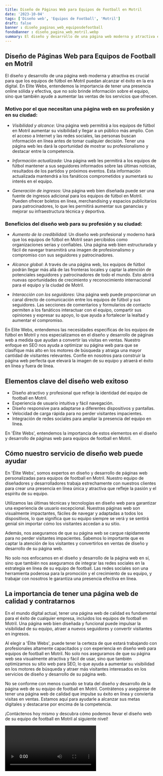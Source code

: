 ```yaml
---
title: Diseño de Páginas Web para Equipos de Football en Motril
date: '2023-10-04'
tags: ['Diseño web', 'Equipos de Football', 'Motril']
draft: false
banner : diseño_paginas_web_equiposdefootball
fondoBanner : diseño_pagina_web_motril.webp
summary: El diseño y desarrollo de una página web moderna y atractiva es crucial para que los equipos de fútbol en Motril puedan alcanzar el éxito en la era digital. En Elite Webs, entendemos la importancia de tener una presencia online sólida y efectiva, que no solo brinde información sobre el equipo, sino que también ayude a aumentar las ventas de los servicios que ofrecen. 
---
```


## Diseño de Páginas Web para Equipos de Football en Motril

El diseño y desarrollo de una página web moderna y atractiva es crucial para que los equipos de fútbol en Motril puedan alcanzar el éxito en la era digital. En Elite Webs, entendemos la importancia de tener una presencia online sólida y efectiva, que no solo brinde información sobre el equipo, sino que también ayude a aumentar las ventas de los servicios que ofrecen. 

### Motivo por el que necesitan una página web en su profesión y en su ciudad:

- _Visibilidad y alcance_: Una página web permitirá a los equipos de fútbol en Motril aumentar su visibilidad y llegar a un público más amplio. Con el acceso a Internet y las redes sociales, las personas buscan información en línea antes de tomar cualquier decisión. Tener una página web les dará la oportunidad de mostrar su profesionalismo y destacar entre la competencia.

- _Información actualizada_: Una página web les permitirá a los equipos de fútbol mantener a sus seguidores informados sobre las últimas noticias, resultados de los partidos y próximos eventos. Esta información actualizada mantendrá a los fanáticos comprometidos y aumentará su interés en el equipo.

- _Generación de ingresos_: Una página web bien diseñada puede ser una fuente de ingresos adicional para los equipos de fútbol en Motril. Pueden ofrecer boletos en línea, merchandising y espacios publicitarios para patrocinadores, lo que les permitirá aumentar sus ganancias y mejorar su infraestructura técnica y deportiva.

### Beneficios del diseño web para su profesión y su ciudad:

- _Aumento de la credibilidad_: Un diseño web profesional y moderno hará que los equipos de fútbol en Motril sean percibidos como organizaciones serias y confiables. Una página web bien estructurada y fácil de navegar transmitirá una imagen de profesionalismo y compromiso con sus seguidores y patrocinadores.

- _Alcance global_: A través de una página web, los equipos de fútbol podrán llegar más allá de las fronteras locales y captar la atención de potenciales seguidores y patrocinadores de todo el mundo. Esto abrirá nuevas oportunidades de crecimiento y reconocimiento internacional para el equipo y la ciudad de Motril.

- _Interacción con los seguidores_: Una página web puede proporcionar un canal directo de comunicación entre los equipos de fútbol y sus seguidores. Las secciones de comentarios y formularios de contacto permiten a los fanáticos interactuar con el equipo, compartir sus opiniones y expresar su apoyo, lo que ayuda a fortalecer la lealtad y aumentar el compromiso.

En Elite Webs, entendemos las necesidades específicas de los equipos de fútbol en Motril y nos especializamos en el diseño y desarrollo de páginas web a medida que ayudan a convertir las visitas en ventas. Nuestro enfoque en SEO nos ayuda a optimizar su página web para que se clasifique más alto en los motores de búsqueda y atraiga una mayor cantidad de visitantes relevantes. Confíe en nosotros para construir la página web perfecta que elevará la imagen de su equipo y atraerá el éxito en línea y fuera de línea.

<GifSeo />

<Cta />

## Elementos clave del diseño web exitoso

- Diseño atractivo y profesional que refleje la identidad del equipo de football en Motril.
- Experiencia de usuario intuitiva y fácil navegación.
- Diseño responsive para adaptarse a diferentes dispositivos y pantallas.
- Velocidad de carga rápida para no perder visitantes impacientes.
- Integración de redes sociales para ampliar la presencia del equipo en línea.

En 'Élite Webs', entendemos la importancia de estos elementos en el diseño y desarrollo de páginas web para equipos de football en Motril.

## Cómo nuestro servicio de diseño web puede ayudar

En 'Élite Webs', somos expertos en diseño y desarrollo de páginas web personalizadas para equipos de football en Motril. Nuestro equipo de diseñadores y desarrolladores trabaja estrechamente con nuestros clientes para crear una presencia en línea única y atractiva que refleje la pasión y el espíritu de su equipo.

Utilizamos las últimas técnicas y tecnologías en diseño web para garantizar una experiencia de usuario excepcional. Nuestras páginas web son visualmente impactantes, fáciles de navegar y adaptadas a todos los dispositivos, lo que significa que su equipo siempre se verá y se sentirá genial sin importar cómo los visitantes accedan a su sitio.

Además, nos aseguramos de que su página web se cargue rápidamente para no perder visitantes impacientes. Sabemos lo importante que es captar la atención de los visitantes y convertirlos en ventas de diseño y desarrollo de su página web.

No solo nos enfocamos en el diseño y desarrollo de la página web en sí, sino que también nos aseguramos de integrar las redes sociales en la estrategia en línea de su equipo de football. Las redes sociales son una herramienta poderosa para la promoción y el crecimiento de su equipo, y trabajar con nosotros le garantiza una presencia efectiva en línea.

## La importancia de tener una página web de calidad y contratarnos

En el mundo digital actual, tener una página web de calidad es fundamental para el éxito de cualquier empresa, incluidos los equipos de football en Motril. Una página web bien diseñada y funcional puede impulsar la visibilidad de su equipo, atraer a nuevos seguidores y convertir visitantes en ingresos.

Al elegir a 'Élite Webs', puede tener la certeza de que estará trabajando con profesionales altamente capacitados y con experiencia en diseño web para equipos de football en Motril. No solo nos aseguramos de que su página web sea visualmente atractiva y fácil de usar, sino que también optimizamos su sitio web para SEO, lo que ayuda a aumentar su visibilidad en los motores de búsqueda y atraer más visitantes interesados en los servicios de diseño y desarrollo de su página web.

No se conforme con menos cuando se trata del diseño y desarrollo de la página web de su equipo de football en Motril. Contrátenos y asegúrese de tener una página web de calidad que impulse su éxito en línea y convierta visitas en ventas. Estamos aquí para ayudarle a alcanzar sus metas digitales y destacarse por encima de la competencia.

¡Contáctenos hoy mismo y descubra cómo podemos llevar el diseño web de su equipo de football en Motril al siguiente nivel!

<Video />

<CtaBot job='Equipos de Football' city='Motril'/>

<Gmaps query='Motril+españa+maps' />